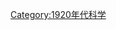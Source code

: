 {{依分類劃分的年份
|m=1
|c=9
|d=2
|y=7
|cat=科學
|sortkey=科學
|in=
|parent=20世纪各年科学
}}
{{Commonscat|1927 in science}}
[[Category:1920年代科学|Category:1920年代科学]]